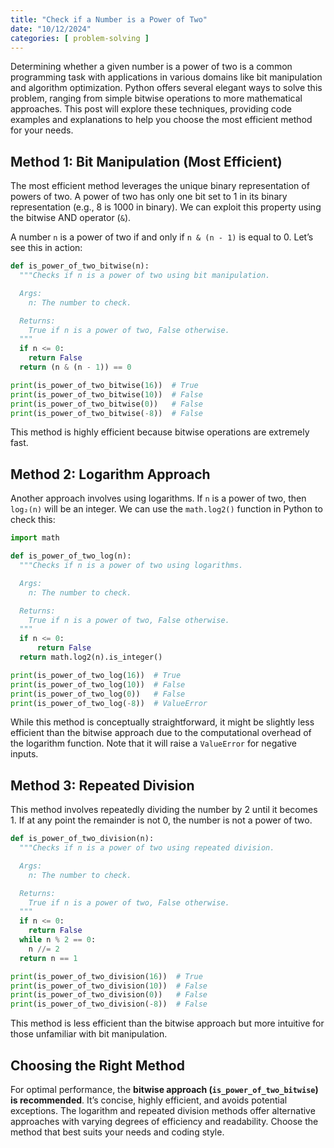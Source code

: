 ```yaml
---
title: "Check if a Number is a Power of Two"
date: "10/12/2024"
categories: [ problem-solving ]
---
```



Determining whether a given number is a power of two is a common programming task with applications in various domains like bit manipulation and algorithm optimization.  Python offers several elegant ways to solve this problem, ranging from simple bitwise operations to more mathematical approaches. This post will explore these techniques, providing code examples and explanations to help you choose the most efficient method for your needs.


## Method 1: Bit Manipulation (Most Efficient)

The most efficient method leverages the unique binary representation of powers of two.  A power of two has only one bit set to 1 in its binary representation (e.g., 8 is 1000 in binary).  We can exploit this property using the bitwise AND operator (`&`).

A number `n` is a power of two if and only if `n & (n - 1)` is equal to 0.  Let's see this in action:


```python
def is_power_of_two_bitwise(n):
  """Checks if n is a power of two using bit manipulation.

  Args:
    n: The number to check.

  Returns:
    True if n is a power of two, False otherwise.
  """
  if n <= 0:
    return False
  return (n & (n - 1)) == 0

print(is_power_of_two_bitwise(16))  # True
print(is_power_of_two_bitwise(10))  # False
print(is_power_of_two_bitwise(0))   # False
print(is_power_of_two_bitwise(-8))  # False

```

This method is highly efficient because bitwise operations are extremely fast.


## Method 2: Logarithm Approach

Another approach involves using logarithms. If `n` is a power of two, then `log₂(n)` will be an integer. We can use the `math.log2()` function in Python to check this:


```python
import math

def is_power_of_two_log(n):
  """Checks if n is a power of two using logarithms.

  Args:
    n: The number to check.

  Returns:
    True if n is a power of two, False otherwise.
  """
  if n <= 0:
      return False
  return math.log2(n).is_integer()

print(is_power_of_two_log(16))  # True
print(is_power_of_two_log(10))  # False
print(is_power_of_two_log(0))   # False
print(is_power_of_two_log(-8))  # ValueError

```

While this method is conceptually straightforward, it might be slightly less efficient than the bitwise approach due to the computational overhead of the logarithm function. Note that it will raise a `ValueError` for negative inputs.


## Method 3: Repeated Division

This method involves repeatedly dividing the number by 2 until it becomes 1. If at any point the remainder is not 0, the number is not a power of two.


```python
def is_power_of_two_division(n):
  """Checks if n is a power of two using repeated division.

  Args:
    n: The number to check.

  Returns:
    True if n is a power of two, False otherwise.
  """
  if n <= 0:
    return False
  while n % 2 == 0:
    n //= 2
  return n == 1

print(is_power_of_two_division(16))  # True
print(is_power_of_two_division(10))  # False
print(is_power_of_two_division(0))   # False
print(is_power_of_two_division(-8))  # False
```

This method is less efficient than the bitwise approach but more intuitive for those unfamiliar with bit manipulation.



## Choosing the Right Method

For optimal performance, the **bitwise approach (`is_power_of_two_bitwise`) is recommended**.  It's concise, highly efficient, and avoids potential exceptions.  The logarithm and repeated division methods offer alternative approaches with varying degrees of efficiency and readability.  Choose the method that best suits your needs and coding style.

